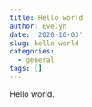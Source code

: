 ```yaml
---
title: Hello world
author: Evelyn
date: '2020-10-03'
slug: hello-world
categories:
  - general
tags: []
---
```


Hello world.
